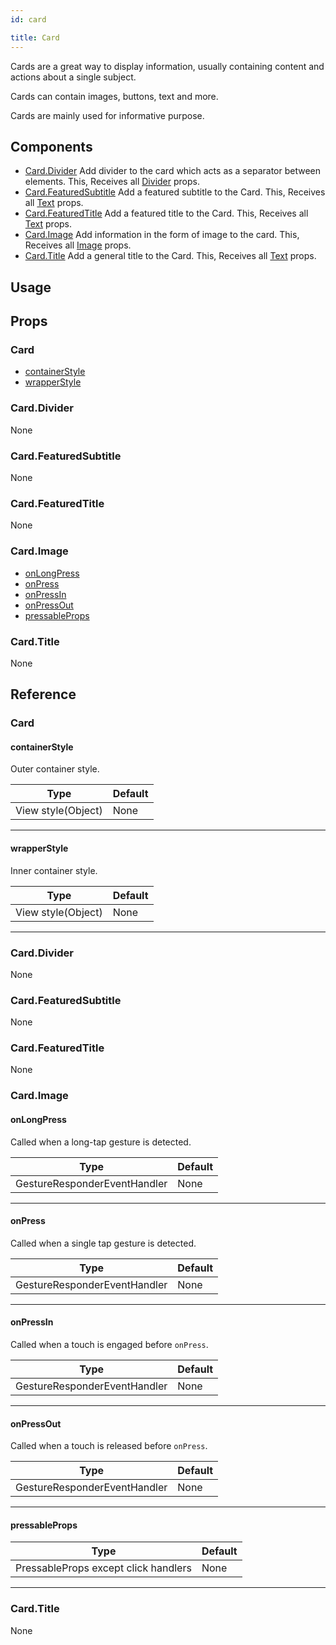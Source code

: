```yaml
---
id: card

title: Card
---
```






Cards are a great way to display information, usually containing content and actions about a single subject.

Cards can contain images, buttons, text and more.

Cards are mainly used for informative purpose.

## Components

- [Card.Divider](#carddivider)
  Add divider to the card which acts as a separator between elements.
  This, Receives all [Divider](divider#props) props.
- [Card.FeaturedSubtitle](#cardfeaturedsubtitle)
  Add a featured subtitle to the Card.
  This, Receives all [Text](text#props) props.
- [Card.FeaturedTitle](#cardfeaturedtitle)
  Add a featured title to the Card.
  This, Receives all [Text](text#props) props.
- [Card.Image](#cardimage)
  Add information in the form of image to the card.
  This, Receives all [Image](Image.mdx#props) props.
- [Card.Title](#cardtitle)
  Add a general title to the Card.
  This, Receives all [Text](text#props) props.

## Usage

<Usage />

## Props

### Card

- [containerStyle](#containerstyle)
- [wrapperStyle](#wrapperstyle)

### Card.Divider

None

### Card.FeaturedSubtitle

None

### Card.FeaturedTitle

None

### Card.Image

- [onLongPress](#onlongpress)
- [onPress](#onpress)
- [onPressIn](#onpressin)
- [onPressOut](#onpressout)
- [pressableProps](#pressableprops)

### Card.Title

None

## Reference

### Card

#### containerStyle

Outer container style.

| Type               | Default |
| ------------------ | ------- |
| View style(Object) | None    |

---

#### wrapperStyle

Inner container style.

| Type               | Default |
| ------------------ | ------- |
| View style(Object) | None    |

---

### Card.Divider

None

### Card.FeaturedSubtitle

None

### Card.FeaturedTitle

None

### Card.Image

#### onLongPress

Called when a long-tap gesture is detected.

| Type                         | Default |
| ---------------------------- | ------- |
| GestureResponderEventHandler | None    |

---

#### onPress

Called when a single tap gesture is detected.

| Type                         | Default |
| ---------------------------- | ------- |
| GestureResponderEventHandler | None    |

---

#### onPressIn

Called when a touch is engaged before `onPress`.

| Type                         | Default |
| ---------------------------- | ------- |
| GestureResponderEventHandler | None    |

---

#### onPressOut

Called when a touch is released before `onPress`.

| Type                         | Default |
| ---------------------------- | ------- |
| GestureResponderEventHandler | None    |

---

#### pressableProps

| Type                                 | Default |
| ------------------------------------ | ------- |
| PressableProps except click handlers | None    |

---

### Card.Title

None
